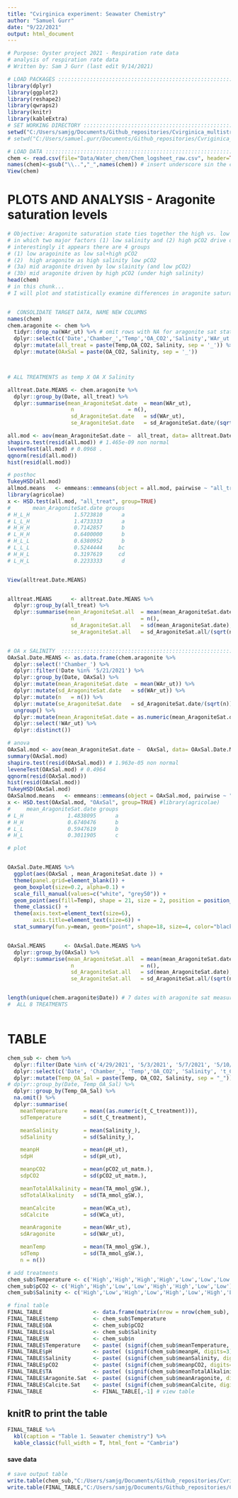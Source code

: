 ```yaml
---
title: "Cvirginica experiment: Seawater Chemistry"
author: "Samuel Gurr"
date: "9/22/2021"
output: html_document
---
```


```r
# Purpose: Oyster project 2021 - Respiration rate data 
# analysis of respiration rate data
# Written by: Sam J Gurr (last edit 9/14/2021)

# LOAD PACKAGES :::::::::::::::::::::::::::::::::::::::::::::::::::::::
library(dplyr)
library(ggplot2)
library(reshape2)
library(qwraps2)
library(knitr)
library(kableExtra)
# SET WORKING DIRECTORY :::::::::::::::::::::::::::::::::::::::::::::::
setwd("C:/Users/samjg/Documents/Github_repositories/Cvirginica_multistressor/RAnalysis") # personal computer
# setwd("C:/Users/samuel.gurr/Documents/Github_repositories/Cvriginica_multistressor/RAnalysis") # Work computer

# LOAD DATA :::::::::::::::::::::::::::::::::::::::::::::::::::::::::::
chem <- read.csv(file="Data/Water_chem/Chem_logsheet_raw.csv", header=TRUE) # load the chem data
names(chem)<-gsub("\\..","_",names(chem)) # insert underscore sin the column names to ease reading the columns 
View(chem)
```


# PLOTS AND ANALYSIS - Aragonite saturation levels

```r
# Objective: Aragonite saturation state ties together the high vs. low full reciprocal Temp x OA x salinity challenge 
# in which two major factors (1) low salinity and (2) high pCO2 drive differences in aragoinite saturation state 
# interestingly it appears there are 4 groups 
# (1) low aragoinite as low sal+high pCO2
# (2)  high aragonite as high salinity low pCO2
# (3a) mid aragonite driven by low slainity (and low pCO2)
# (3b) mid aragonite driven by high pCO2 (under high salinity)
head(chem)
# in this chunk... 
# I will plot and statistically examine differences in aragonite saturation state for all 8 groups and in the consolidated 4 described above 


#  CONSOLIDATE TARGET DATA, NAME NEW COLUMNS 
names(chem)
chem.aragonite <- chem %>% 
  tidyr::drop_na(WAr_ut) %>% # omit rows with NA for aragonite sat state
  dplyr::select(c('Date','Chamber_','Temp','OA_CO2','Salinity','WAr_ut')) %>% 
  dplyr::mutate(all_treat = paste(Temp,OA_CO2, Salinity, sep = '_')) %>% 
  dplyr::mutate(OAxSal = paste(OA_CO2, Salinity, sep = '_')) 



# ALL TREATMENTS as temp X OA X Salinity

alltreat.Date.MEANS <- chem.aragonite %>% 
  dplyr::group_by(Date, all_treat) %>% 
  dplyr::summarise(mean_AragoniteSat.date  = mean(WAr_ut), 
                    n                 = n(),
                    sd_AragoniteSat.date   = sd(WAr_ut),
                    se_AragoniteSat.date   = sd_AragoniteSat.date/(sqrt(n))) 

all.mod <- aov(mean_AragoniteSat.date ~  all_treat, data= alltreat.Date.MEANS) # outlier [-35,]
shapiro.test(resid(all.mod)) # 1.465e-09 non normal
leveneTest(all.mod) # 0.0968 .
qqnorm(resid(all.mod))
hist(resid(all.mod))

# posthoc
TukeyHSD(all.mod)
allmod.means   <- emmeans::emmeans(object = all.mod, pairwise ~ "all_treat", adjust = "tukey")
library(agricolae)
x <- HSD.test(all.mod, "all_treat", group=TRUE)
#       mean_AragoniteSat.date groups
# H_L_H              1.5723810      a
# L_L_H              1.4733333      a
# H_H_H              0.7142857      b
# L_H_H              0.6400000      b
# H_L_L              0.6380952      b
# L_L_L              0.5244444     bc
# H_H_L              0.3197619     cd
# L_H_L              0.2233333      d


View(alltreat.Date.MEANS)


alltreat.MEANS      <- alltreat.Date.MEANS %>% 
  dplyr::group_by(all_treat) %>% 
  dplyr::summarise(mean_AragoniteSat.all  = mean(mean_AragoniteSat.date), 
                    n                     = n(),
                    sd_AragoniteSat.all   = sd(mean_AragoniteSat.date),
                    se_AragoniteSat.all   = sd_AragoniteSat.all/(sqrt(n))) 


# OA x SALINITY  :::::::::::::::::::::::::::::::::::::::::::::::::::::::::::::::::::::::::::::::::::::::::::::::::::::::::::::;
OAxSal.Date.MEANS <- as.data.frame(chem.aragonite %>% 
  dplyr::select(!'Chamber_') %>% 
  dplyr::filter(!Date %in% '5/21/2021') %>% 
  dplyr::group_by(Date, OAxSal) %>% 
  dplyr::mutate(mean_AragoniteSat.date  = mean(WAr_ut)) %>% 
  dplyr::mutate(sd_AragoniteSat.date   = sd(WAr_ut)) %>% 
  dplyr::mutate(n   = n()) %>%   
  dplyr::mutate(se_AragoniteSat.date   = sd_AragoniteSat.date/(sqrt(n))) %>% 
  ungroup() %>% 
  dplyr::mutate(mean_AragoniteSat.date = as.numeric(mean_AragoniteSat.date)) %>% 
  dplyr::select(!WAr_ut) %>% 
  dplyr::distinct())

# anova 
OAxSal.mod <- aov(mean_AragoniteSat.date ~  OAxSal, data= OAxSal.Date.MEANS) # outlier [-35,]
summary(OAxSal.mod)
shapiro.test(resid(OAxSal.mod)) # 1.963e-05 non normal
leveneTest(OAxSal.mod) # 0.4964
qqnorm(resid(OAxSal.mod))
hist(resid(OAxSal.mod))
TukeyHSD(OAxSal.mod)
OAxSalmod.means   <- emmeans::emmeans(object = OAxSal.mod, pairwise ~ "OAxSal", adjust = "tukey")
x <- HSD.test(OAxSal.mod, "OAxSal", group=TRUE) #library(agricolae)
#     mean_AragoniteSat.date groups
# L_H              1.4838095      a
# H_H              0.6740476      b
# L_L              0.5947619      b
# H_L              0.3011905      c

# plot


OAxSal.Date.MEANS %>% 
  ggplot(aes(OAxSal , mean_AragoniteSat.date )) +
  theme(panel.grid=element_blank()) +
  geom_boxplot(size=0.2, alpha=0.1) +
  scale_fill_manual(values=c("white", "grey50")) +
  geom_point(aes(fill=Temp), shape = 21, size = 2, position = position_jitterdodge(jitter.width = 0.1)) +
  theme_classic() +
  theme(axis.text=element_text(size=6),
        axis.title=element_text(size=6)) +
  stat_summary(fun.y=mean, geom="point", shape=18, size=4, color="black", fill="white")


OAxSal.MEANS      <- OAxSal.Date.MEANS %>% 
  dplyr::group_by(OAxSal) %>% 
  dplyr::summarise(mean_AragoniteSat.all  = mean(mean_AragoniteSat.date), 
                    n                     = n(),
                    sd_AragoniteSat.all   = sd(mean_AragoniteSat.date),
                    se_AragoniteSat.all   = sd_AragoniteSat.all/(sqrt(n))) 


length(unique(chem.aragonite$Date)) # 7 dates with aragonite sat measured
#  ALL 8 TREATMENTS 



```

# TABLE 

```r
chem_sub <- chem %>% 
  dplyr::filter(Date %in% c('4/29/2021', '5/3/2021', '5/7/2021', '5/10/2021', '5/14/2021', '5/17/2021', '5/21/2021')) %>% 
  dplyr::select(c('Date', 'Chamber_', 'Temp','OA_CO2', 'Salinity', 't_C_treatment', 'Salinity_','TA_mmol_gSW.', 'pH_ut', 'pCO2_ut_matm.', 'WCa_ut', 'WAr_ut')) %>% 
  dplyr::mutate(Temp_OA_Sal = paste(Temp, OA_CO2, Salinity, sep = "_")) %>% 
# dplyr::group_by(Date, Temp_OA_Sal) %>%  
  dplyr::group_by(Temp_OA_Sal) %>%  
  na.omit() %>% 
  dplyr::summarise(
    meanTemperature     = mean((as.numeric(t_C_treatment))),
    sdTemperature       = sd(t_C_treatment),

    meanSalinity        = mean(Salinity_),
    sdSalinity          = sd(Salinity_),

    meanpH              = mean(pH_ut),
    sdpH                = sd(pH_ut),

    meanpCO2            = mean(pCO2_ut_matm.),
    sdpCO2              = sd(pCO2_ut_matm.),

    meanTotalAlkalinity = mean(TA_mmol_gSW.),
    sdTotalAlkalinity   = sd(TA_mmol_gSW.),

    meanCalcite         = mean(WCa_ut),
    sdCalcite           = sd(WCa_ut),

    meanAragonite       = mean(WAr_ut),
    sdAragonite         = sd(WAr_ut),

    meanTemp            = mean(TA_mmol_gSW.),
    sdTemp              = sd(TA_mmol_gSW.),
    n = n())

# add treatments
chem_sub$Temperature <- c('High','High','High','High','Low','Low','Low','Low')
chem_sub$pCO2 <- c('High','High','Low','Low','High','High','Low','Low')
chem_sub$Salinity <- c('High','Low','High','Low','High','Low','High','Low')

# final table
FINAL_TABLE                <- data.frame(matrix(nrow = nrow(chem_sub), ncol = 1))
FINAL_TABLE$temp           <- chem_sub$Temperature
FINAL_TABLE$OA             <- chem_sub$pCO2
FINAL_TABLE$sal            <- chem_sub$Salinity
FINAL_TABLE$N              <- chem_sub$n
FINAL_TABLE$Temperature    <- paste( (signif(chem_sub$meanTemperature, digits=3)), (signif(chem_sub$sdTemperature, digits=3)), sep=" ± ")
FINAL_TABLE$pH             <- paste( (signif(chem_sub$meanpH, digits=3)), (signif(chem_sub$sdpH, digits=3)), sep=" ± ")
FINAL_TABLE$Salinity       <- paste( (signif(chem_sub$meanSalinity, digits=3)), (signif(chem_sub$sdSalinity, digits=3)), sep=" ± ")
FINAL_TABLE$pCO2           <- paste( (signif(chem_sub$meanpCO2, digits=3)), (signif(chem_sub$sdpCO2, digits=3)), sep=" ± ")
FINAL_TABLE$TA             <- paste( (signif(chem_sub$meanTotalAlkalinity, digits=3)), (signif(chem_sub$sdTotalAlkalinity, digits=3)), sep=" ± ")
FINAL_TABLE$Aragonite.Sat  <- paste( (signif(chem_sub$meanAragonite, digits=3)), (signif(chem_sub$sdTotalAlkalinity, digits=3)), sep=" ± ")
FINAL_TABLE$Calcite.Sat    <- paste( (signif(chem_sub$meanCalcite, digits=3)), (signif(chem_sub$sdCalcite, digits=3)), sep=" ± ")
FINAL_TABLE                <- FINAL_TABLE[,-1] # view table
```


## knitR to print the table 
```r
FINAL_TABLE %>%
  kbl(caption = "Table 1. Seawater chemistry") %>%
  kable_classic(full_width = T, html_font = "Cambria")
```


#### save data
```r
# save output table
write.table(chem_sub,"C:/Users/samjg/Documents/Github_repositories/Cvriginica_multistressor/RAnalysis/Output/Chem.Table_sep.csv",sep=",", row.names=FALSE)  # write table to 
write.table(FINAL_TABLE,"C:/Users/samjg/Documents/Github_repositories/Cvriginica_multistressor/RAnalysis/Output/Chem.Table.csv",sep=",", row.names=FALSE)  # write table to 

```